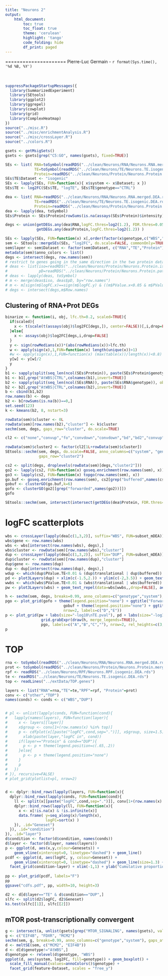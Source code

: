 ```yaml
---
title: "Neurons 2"
output:
    html_document:
        toc: true
        toc_float: true
        theme: 'cerulean'
        highlight: 'tango'
        code_folding: hide
        df_print: paged
---
```


<style>
  .main-container {
    max-width: 1500px !important;
  }
</style>

=====================
Pierre-Luc Germain - `r format(Sys.time(), '%d %B, %Y')`
<br><br><br>


```r
suppressPackageStartupMessages({
  library(SummarizedExperiment)
  library(SEtools)
  library(ggplot2)
  library(ggrepel)
  library(cowplot)
  library(grid)
  library(ComplexHeatmap)
})
source("../misc.R")
source("../misc/enrichmentAnalysis.R")
source("../misc/crossLayer.R")
source("../colors.R")
```

```r
gsets <- getMsigSets()
gsets <- gsets[grep("C5:GO", names(gsets), fixed=TRUE)]
```


```r
SEs <- list( RNA=toSymbol(readRDS("../clean/Neurons/RNA/Neurons.RNA.merged.SE.rds")),
             TE=toSymbol(readRDS("../clean/Neurons/TE/Neurons.TE.isogenic.SE.rds")),
             Protein=readRDS("../clean/Neurons/Protein/Neurons.Protein.merged.SE.rds") )
SEs$TE$Dataset <- "isogenic"
SEs <- lapply(SEs, FUN=function(x){ x$system <- x$Dataset; x })
SEs$TE <- log2FC(SEs$TE, "logTE", SEs$TE$genotype=="CTRL")

dea <- list( RNA=readRDS("../clean/Neurons/RNA/Neurons.RNA.merged.DEA.rds"),
             TE=readRDS("../clean/Neurons/TE/Neurons.TE.isogenic.DEA.rds"),
             Protein=readRDS("../clean/Neurons/Protein/Neurons.Protein.merged.DEA.rds"))
dea <- lapply(dea, toSymbol)
SEs$Protein <- SEs$Protein[rowSums(is.na(assays(SEs$Protein)$intensity))<=3,]
```


```r
degs <- union(getDEGs.any(dea$RNA,logFC.thres=log2(1.2), FDR.thres=0.05),
              getDEGs.any(dea$Protein,logFC.thres=log2(1.2)) )

SEs <- lapply(SEs, FUN=function(x) x[,order(factor(x$genotype,c("WBS","AtWBS","CTRL","DUP")), x$system)])
sem <- SEtools::mergeSEs(SEs, "log2FC", do.scale=FALSE, commonOnly=TRUE)
sem$layer <- sem$Dataset <- factor(sem$Dataset, c("RNA","TE","Protein"))
metadata(sem)$anno_colors <- list()
degs <- intersect(degs, row.names(sem))
# restrict to genes going in the same direction in the two protein datasets
# deas <- list(iso=readRDS("../clean/Neurons/Protein/Neurons.Protein.isogenic.DEA.rds"),
#              pD=readRDS("../clean/Neurons/Protein/Neurons.Protein.patientDerived.DEA.rds"))
# deas <- lapply(deas, toSymbol)
# m <- merge(deas$iso, deas$pD, by="row.names")
# m <- m[sign(m$logFC.x)==sign(m$logFC.y) & ((m$PValue.x<0.05 & m$PValue.y<0.05) & ,]
# degs <- intersect(degs,m$Row.names)
```

## Clustering of RNA+Prot DEGs

```r
binarize <- function(i, obj, lfc.th=0.2, scaled=TRUE){
  if(scaled){
    x <- t(scale(t(assays(obj)$log2FC[degs,]), center=FALSE))[,i,drop=FALSE]
  }else{
    x <- assays(obj)$log2FC[degs,i,drop=FALSE]
  }
  y <- sign(rowMedians(x))*(abs(rowMedians(x))>lfc.th)
  w <- apply(sign(x),1,FUN=function(x) length(unique(x))>1)
  #w <- apply(sign(x),1,FUN=function(x) (max(table(x))/length(x))<0.8)
  y[w] <- y[w]/2
  y
}
b1 <- sapply(split(seq_len(ncol(SEs$Protein)), paste(SEs$Protein$genotype)), obj=SEs$Protein, FUN=binarize)
b1 <- b1[,grep("AtWBS|CTRL",colnames(b1),invert=TRUE)]
b2 <- sapply(split(seq_len(ncol(SEs$RNA)), paste(SEs$RNA$genotype)), obj=SEs$RNA, FUN=binarize)
b2 <- b2[,grep("AtWBS|CTRL",colnames(b2),invert=TRUE)]
b <- cbind(b1,b2)
row.names(b) <- degs
b2 <- b[rowSums(is.na(b))==0,]
set.seed(123)
k <- kmeans(b2, 8, nstart=3)

rowData(sem)$cluster <- 0L
rowData(sem)[row.names(b2),"cluster"] <- k$cluster
sechm(sem, degs, gaps_row="cluster", do.scale=TRUE)
```

```r
cl2 <- c("none","convup","fo","convdown","convdown","bd","bd2","convup","fs")
```



```r
rowData(sem)$cluster2 <- factor(cl2[1L+rowData(sem)$cluster])
SEtools::sechm(sem, degs, do.scale=FALSE, anno_columns=c("system", "genotype"), breaks=0.99, gaps_at="Dataset",
               gaps_row="cluster2")
```



```r
cs2 <- split(degs, droplevels(rowData(sem)[degs,"cluster2"]))
go2 <- lapply(cs2, FUN=function(x) goseq.enrichment(row.names(sem), x))
go3 <- lapply(cs2, FUN=function(x) topgo(row.names(sem), x))
go.buf <- goseq.enrichment(row.names(sem), cs2[grep("buffered",names(cs2))])
gobuf <- clusterGO(go.buf,k=6)
gofo <- clusterGO(go2[[grep("forwarded",names(go2))]])
gofo
```

```r
SEtools::sechm(sem, intersect(intersect(getDEGs(dea$Protein, FDR.thres=0.25), cs2$fo), c(asd$SPARK,asd$MSSNG,unlist(asd$sfari))), do.scale=FALSE, anno_columns=c("system", "genotype"), breaks=0.99, show_rownames=TRUE)
```


# logFC scatterplots

```r
wbs <- crossLayer(lapply(dea[c(1,3,2)], suffix="WBS", FUN=subset_mDEA))
wbs$gene <- row.names(wbs)
wbs <- wbs[intersect(row.names(wbs), degs),]
wbs$cluster <- rowData(sem)[row.names(wbs),"cluster"]
dup <- crossLayer(lapply(dea[c(1,3,2)], suffix="DUP", FUN=subset_mDEA))
dup$cluster <- rowData(sem)[row.names(dup),"cluster"]
dup$gene <- row.names(dup)
dup <- dup[intersect(row.names(dup), degs),]
wdup <- which(dup$PValue.TE<0.01 & (dup$translational | dup$buffered))
pd <- plot3Layers(dup) + xlim(c(-1.5,2.)) + ylim(c(-2,3.5)) + geom_text_repel(data=dup[wdup,,drop=FALSE], aes(label=gene)) + scale_colour_gradient2(low="blue", mid="lightgrey", high="red") + ggtitle("Dup")
wwbs <- which(wbs$PValue.TE<0.01 & (wbs$translational | wbs$buffered))
pw <- plot3Layers(wbs) + geom_text_repel(data=wbs[wwbs,,drop=FALSE], aes(label=gene)) + scale_colour_gradient2(low="blue", mid="lightgrey", high="red") + ggtitle("WBS") + xlim(c(-1.5,2.5))
```

```r
h <- sechm(sem, degs, breaks=0.99, anno_columns=c("genotype","system"), gaps_at="Dataset", mark=union(wbs$gene[wwbs],dup$gene[wdup]), sortRowsOn=which(sem$Dataset!="TE"), do.scale=TRUE, sort.method="R2E", gaps_row="cluster2", use_raster=TRUE)
pgo <- plot_grid(gofo + theme(legend.position="none") + ggtitle("Forwarded opposite"), 
                          gobuf + theme(legend.position="none") + ggtitle("Buffered in DUP"), 
                          nrow=2, labels=c("D","E")) 
p <- plot_grid(pw + labs(size="-log10\nTE.pval"), pd + labs(size="-log10\nTE pval"),
                grid.grabExpr(draw(h, merge_legends=TRUE)),
                pgo, labels=c("A","B","C",""), nrow=2, rel_heights=c(3,6))
p
```



# TOP

```r
rna <- toSymbol(readRDS("../clean/Neurons/RNA/Neurons.RNA.merged.DEA.rds"))
prot <- toSymbol(readRDS("../clean/Neurons/Protein/Neurons.Protein.merged.DEA.rds"))
rpf <- readRDS("../clean/Neurons/RPF/Neurons.RPF.isogenic.DEA.rds")
te <- readRDS("../clean/Neurons/TE/Neurons.TE.isogenic.DEA.rds")
top <- readLines("../extData/TOP.genes")

layers <- list("RNA"=rna,"TE"=te,"RPF"=rpf, "Protein"=prot)
conv <- c("other","TOP")
names(conds) <- conds <- c("WBS","DUP")


# pl <- unlist(lapply(conds, FUN=function(cond){
#   lapply(names(layers), FUN=function(layer){
#     x <- layers[[layer]]
#     x$group <- conv[1+(row.names(x) %in% top)]
#     p <- cdfplot(x[[paste("logFC",cond,sep=".")]], x$group, size=1.5) + xlim(-1,1) + 
#       xlab(paste(layer,"logFC in", cond))
#     if(layer=="Protein" & cond=="DUP"){
#       p <- p + theme(legend.position=c(.65,.2))
#     }else{
#       p <- p + theme(legend.position="none")
#     }
#     p
#   })
# }), recursive=FALSE)
# plot_grid(plotlist=pl, nrow=2)


d <- dplyr::bind_rows(lapply(layers, FUN=function(x){
  dplyr::bind_rows(lapply(conds, FUN=function(cond){
    ll <- split(x[[paste("logFC",cond,sep=".")]], conv[1+(row.names(x) %in% top)])
    dplyr::bind_rows(lapply(ll, FUN=function(x){
      x <- x[!is.na(x) & !is.infinite(x)]
      data.frame( y=seq_along(x)/length(x),
                  logFC=sort(x) )
    }), .id="Geneset")
  }), .id="condition")
}), .id="layer")
d$condition <- factor(d$condition, names(conds))
d$layer <- factor(d$layer, names(layers))
p <- ggplot(d, aes(x,y,colour=Genesets)) +
    geom_vline(xintercept=0, linetype="dashed") + geom_line()
pcdf <- ggplot(d, aes(logFC, y, colour=Geneset)) + 
    geom_vline(xintercept=0, linetype="dashed") + geom_line(size=1.3) + 
  facet_grid(condition~layer) + xlim(-1,1) + ylab("Cumulative proportion")
  
pp <- plot_grid(pcdf, labels="F")
pp
ggsave("cdfs.pdf", pp, width=10, height=3)
```

```r
d2 <- d[d$layer=="TE" & d$condition=="DUP",]
slfc <- split(d2$logFC, d2$Geneset)
ks.test(slfc[[1]], slfc[[2]])
```



## mTOR post-transcriptionally convergent

```r
g <- intersect(a, unlist(gsets[grep("MTOR_SIGNALING", names(gsets), value=TRUE, ignore.case = TRUE)]))
g <- c("EIF4B", "FDXR", "MCM2")
sechm(sem, g, breaks=0.99, anno_columns=c("genotype","system"), gaps_at="Dataset", sortRowsOn=which(sem$Dataset!="TE"), do.scale=TRUE, sort.method="R2E", gaps_row="cluster2", use_raster=TRUE)
d <- meltSE(sem, c("MCM2", "EIF4B"))
d <- d[d$genotype!="AtWBS",]
d$genotype <- relevel(d$genotype, "WBS")
ggplot(d, aes(system, log2FC, fill=genotype)) + geom_boxplot() + 
  scale_fill_manual(values=annoColors()$genotype) +
  facet_grid(feature~Dataset, scales = "free_y")
```


